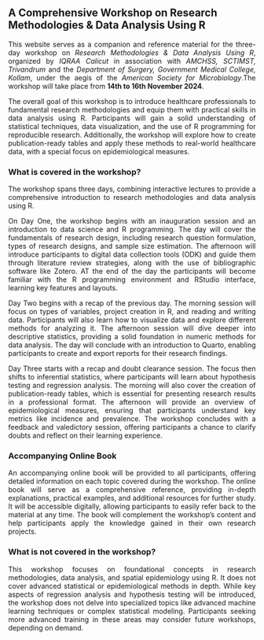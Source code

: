 ## A Comprehensive Workshop on Research Methodologies & Data Analysis Using R

::: {style="text-align:justify"}
This website serves as a companion and reference material for the three-day workshop on *Research Methodologies & Data Analysis Using R*, organized by *IQRAA Calicut* in association with *AMCHSS, SCTIMST, Trivandrum* and the *Department of Surgery, Government Medical College, Kollam*, under the aegis of the *American Society for Microbiology*.The workshop will take place from **14th to 16th November 2024**.

The overall goal of this workshop is to introduce healthcare professionals to fundamental research methodologies and equip them with practical skills in data analysis using R. Participants will gain a solid understanding of statistical techniques, data visualization, and the use of R programming for reproducible research. Additionally, the workshop will explore how to create publication-ready tables and apply these methods to real-world healthcare data, with a special focus on epidemiological measures.
:::

### What is covered in the workshop?

::: {style="text-align:justify"}
The workshop spans three days, combining interactive lectures to provide a comprehensive introduction to research methodologies and data analysis using R.

On Day One, the workshop begins with an inauguration session and an introduction to data science and R programming. The day will cover the fundamentals of research design, including research question formulation, types of research designs, and sample size estimation. The afternoon will introduce participants to digital data collection tools (ODK) and guide them through literature review strategies, along with the use of bibliographic software like Zotero. AT the end of the day the participants will become familiar with the R programming environment and RStudio interface, learning key features and layouts.

Day Two begins with a recap of the previous day. The morning session will focus on types of variables, project creation in R, and reading and writing data. Participants will also learn how to visualize data and explore different methods for analyzing it. The afternoon session will dive deeper into descriptive statistics, providing a solid foundation in numeric methods for data analysis. The day will conclude with an introduction to Quarto, enabling participants to create and export reports for their research findings.

Day Three starts with a recap and doubt clearance session. The focus then shifts to inferential statistics, where participants will learn about hypothesis testing and regression analysis. The morning will also cover the creation of publication-ready tables, which is essential for presenting research results in a professional format. The afternoon will provide an overview of epidemiological measures, ensuring that participants understand key metrics like incidence and prevalence. The workshop concludes with a feedback and valedictory session, offering participants a chance to clarify doubts and reflect on their learning experience.
:::

### Accompanying Online Book

::: {style="text-align:justify"}
An accompanying online book will be provided to all participants, offering detailed information on each topic covered during the workshop. The online book will serve as a comprehensive reference, providing in-depth explanations, practical examples, and additional resources for further study. It will be accessible digitally, allowing participants to easily refer back to the material at any time. The book will complement the workshop's content and help participants apply the knowledge gained in their own research projects.
:::

### What is not covered in the workshop?

::: {style="text-align:justify"}
This workshop focuses on foundational concepts in research methodologies, data analysis, and spatial epidemiology using R. It does not cover advanced statistical or epidemiological methods in depth. While key aspects of regression analysis and hypothesis testing will be introduced, the workshop does not delve into specialized topics like advanced machine learning techniques or complex statistical modeling. Participants seeking more advanced training in these areas may consider future workshops, depending on demand.
:::
